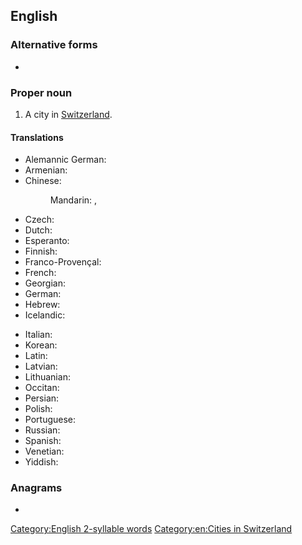 ==English==
{{wiki}}

===Alternative forms===
* {{l|en|Basle}}

===Proper noun===
{{en-proper noun}}

# A city in [[Switzerland]].

====Translations====
{{trans-top|city in Switzerland}}
* Alemannic German: {{t|gsw|Bàsel}}
* Armenian: {{t|hy|Բազել}}
* Chinese:
*: Mandarin: {{t+|cmn|巴塞爾}}, {{t+|cmn|巴塞尔|tr=Bāsài'ěr}}
* Czech: {{t+|cs|Basilej}}
* Dutch: {{t|nl|Bazel|n}}
* Esperanto: {{t|eo|Bazelo}}
* Finnish: {{t|fi|Basel}}
* Franco-Provençal: {{t|frp|Bâla}}
* French: {{t+|fr|Bâle|f}}
* Georgian: {{t|ka|ბაზელი}}
* German: {{t+|de|Basel|n}}
* Hebrew: {{t|he|באזל|tr=bazel}}
* Icelandic: {{t|is|Buslaraborg|f}}
{{trans-mid}}
* Italian: {{t+|it|Basilea|f}}
* Korean: {{t+|ko|바젤}}
* Latin: {{t|la|Basilea|f}}
* Latvian: {{t|lv|Bāzele|f}}
* Lithuanian: {{t|lt|Bazelis|m}}
* Occitan: {{t|oc|Basilèa|f}}
* Persian: {{t+|fa|بازل|tr=bázel|sc=fa-Arab}}
* Polish: {{t+|pl|Bazylea|f}}
* Portuguese: {{t+|pt|Basileia|f}}
* Russian: {{t+|ru|Ба́зель|m|tr=Bázɛlʹ}}
* Spanish: {{t+|es|Basilea}}
* Venetian: {{t|vec|Baxiłea|f}}
* Yiddish: {{t|yi|באַזל|n}}
{{trans-bottom}}

===Anagrams===
* {{anagrams|en|a=abels|Ables|Basle|Blase|Bleas|Sabel|Sable|ables|albes|baels|bales|beals|blase|blasé|labes|sable|saleb}}

[[Category:English 2-syllable words]]
[[Category:en:Cities in Switzerland]]
